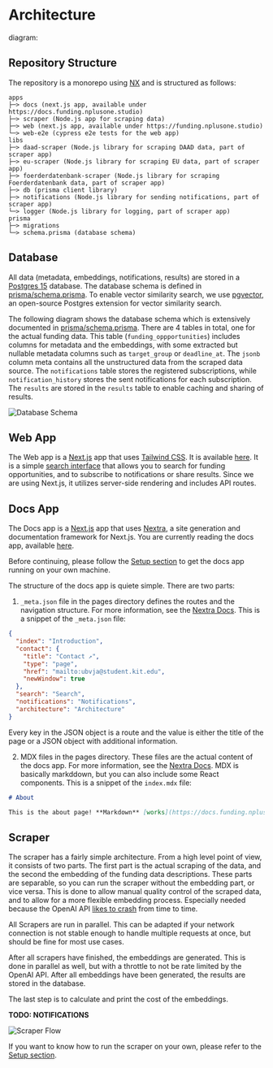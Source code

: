 
# Architecture

diagram:

## Repository Structure

The repository is a monorepo using [NX](https://nx.dev/) and is structured as follows:

```
apps
├─> docs (next.js app, available under https://docs.funding.nplusone.studio)
├─> scraper (Node.js app for scraping data)
├─> web (next.js app, available under https://funding.nplusone.studio)
└─> web-e2e (cypress e2e tests for the web app)
libs
├─> daad-scraper (Node.js library for scraping DAAD data, part of scraper app)
├─> eu-scraper (Node.js library for scraping EU data, part of scraper app)
├─> foerderdatenbank-scraper (Node.js library for scraping Foerderdatenbank data, part of scraper app)
├─> db (prisma client library)
├─> notifications (Node.js library for sending notifications, part of scraper app)
└─> logger (Node.js library for logging, part of scraper app)
prisma
├─> migrations
└─> schema.prisma (database schema)
```

## Database

All data (metadata, embeddings, notifications, results) are stored in a [Postgres 15](https://www.postgresql.org/) database. The database schema is defined in [prisma/schema.prisma](https://github.com/Code42Cate/funding/blob/main/prisma/schema.prisma). To enable vector similarity search, we use [pgvector](https://github.com/pgvector/pgvector), an open-source Postgres extension for vector similarity search.

The following diagram shows the database schema which is extensively documented in [prisma/schema.prisma](https://github.com/Code42Cate/funding/blob/main/prisma/schema.prisma). There are 4 tables in total, one for the actual funding data. This table (`funding_oppportunities`) includes columns for metadata and the embeddings, with some extracted but nullable metadata columns such as `target_group` or `deadline_at`. The `jsonb` column meta contains all the unstructured data from the scraped data source. The `notifications` table stores the registered subscriptions, while `notification_history` stores the sent notifications for each subscription. The `results` are stored in the `results` table to enable caching and sharing of results.

<Image src="/db-schema.png" alt="Database Schema" width={500} height={500} />

## Web App

The Web app is a [Next.js](https://nextjs.org/) app that uses [Tailwind CSS](https://tailwindcss.com/). It is available [here](https://funding.nplusone.studio). It is a simple [search interface](/interface) that allows you to search for funding opportunities, and to subscribe to notifications or share results. Since we are using Next.js, it utilizes server-side rendering and includes API routes.

## Docs App

The Docs app is a [Next.js](https://nextjs.org/) app that uses [Nextra](https://nextra.site/), a site generation and documentation framework for Next.js. You are currently reading the docs app, available [here](https://docs.funding.nplusone.studio).

Before continuing, please follow the [Setup section](/setup) to get the docs app running on your own machine.

The structure of the docs app is quiete simple. There are two parts:

1. `_meta.json` file in the pages directory defines the routes and the navigation structure. For more information, see the [Nextra Docs](https://nextra.site/docs/guide/organize-files). This is a snippet of the `_meta.json` file:

```json
{
  "index": "Introduction",
  "contact": {
    "title": "Contact ↗",
    "type": "page",
    "href": "mailto:ubvja@student.kit.edu",
    "newWindow": true
  },
  "search": "Search",
  "notifications": "Notifications",
  "architecture": "Architecture"
}
```

Every key in the JSON object is a route and the value is either the title of the page or a JSON object with additional information.

2. MDX files in the pages directory. These files are the actual content of the docs app. For more information, see the [Nextra Docs](https://nextra.site/docs/guide/markdown). MDX is basically markddown, but you can also include some React components. This is a snippet of the `index.mdx` file:

```markdown
# About

This is the about page! **Markdown** [works](https://docs.funding.nplusone.studio/architecture) great!
```

## Scraper

The scraper has a fairly simple architecture. From a high level point of view, it consists of two parts. The first part is the actual scraping of the data, and the second the embedding of the funding data descriptions. These parts are separable, so you can run the scraper without the embedding part, or vice versa. This is done to allow manual quality control of the scraped data, and to allow for a more flexible embedding process. Especially needed because the OpenAI API [likes to crash](https://status.openai.com/) from time to time.

All Scrapers are run in parallel. This can be adapted if your network connection is not stable enough to handle multiple requests at once, but should be fine for most use cases.

After all scrapers have finished, the embeddings are generated. This is done in parallel as well, but with a throttle to not be rate limited by the OpenAI API. After all embeddings have been generated, the results are stored in the database.

The last step is to calculate and print the cost of the embeddings.

**TODO: NOTIFICATIONS**

<Image src="/scraper-flow.svg" alt="Scraper Flow" width={500} height={500} />

If you want to know how to run the scraper on your own, please refer to the [Setup section](/setup).
